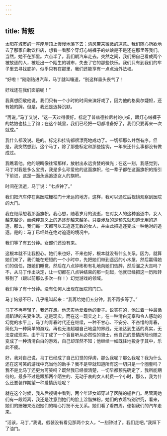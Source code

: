 ```yaml
---
---
---
```

title: 背叛
---



太阳在城市的一座座屋顶上慢慢地落下去；清风带来微微的凉意。我们随心所欲地去了那家自助饮料店，想看一看那个穿灯心绒裤子的姑娘是不是还在那里等我们。当然，她不在那里。六点半了。我们朝汽车走去。突然之间，我们把自己看成两个被放逐的人，被赶出一个陌生的城市，失去了它的那些快乐。我们只有到我们的车子里去寻找庇护，似乎只有在那里，我们还能享有一点点治外法权。

“好啦！”刚刚钻进汽车，马丁就叫嚷道，“别这样垂头丧气了！

好戏还在我们面前呢！”

我真想回敬他说，我们只有一个小时的时间来演好戏了，因为他的格奥尔婕妲，还有她的牌。但是，我还是选择沉默。

“再说，”马丁又说，“这一天过得很好。标定了普兹德拉尼村的小妞，跟灯心绒裤子的姑娘也挂上了钩；在这个城里，我们已经把一切都准备好了，我们只要再来一次就成。”

我什么都没说。是的。标定和挂钩都很漂亮地成功了。一切都那么井然有序。但是，我突然想到，这个马丁，除了那些标定和那些挂钩，一年来还什么事都没有做成过。

我瞧着他。他的眼睛像往常那样，放射出永远贪婪的微光；在这一刻，我感觉到，马丁对我是多么宝贵，我是多么珍爱他的这面旗帜，他一辈子都在这面旗帜的指引下前进，这是一面永远追逐女人的旗帜。

时间在流逝，马丁说：“七点钟了。”

我们把汽车停在离医院栅栏门十米远的地方，这样，我可以通过后视镜观察到医院的大门。

我在继续想着那面旗帜。我心想，随着岁月的流逝，在对女人的这种追逐中，女人越来越少，而纯粹意义上的追逐却越来越多。只要涉及的是预先就知道无用的追逐，那么，我们每一天都可以去追逐无数的女人，并由此把追逐变成一种绝对的追逐。是的：马丁已经处在绝对追逐的境况中。

我们等了有五分钟。女郎们还没有来。

这根本就不让我担心。她们来也好，不来也好，根本就没有什么关系。因为，就算她们来了，我们能在短短的一个小时中，先把她们带到遥远的小木屋，然后赢得她们的信任，跟她们睡觉，然后在八点钟彬彬有礼地向她们告辞，然后溜之大吉吗？不，从马丁作出决定，让一切都在八点钟结束的那一刻起，他就已经把这一历险转移到了（跟以前那么多次一样！）幻觉游戏的领域。

我们等了有十分钟。没有任何人出现在医院的门口。

马丁恼怒不已，几乎吼叫起来：“我再给她们五分钟，我不再多等了。”

马丁不再年轻了，我还在想。他忠实地爱着他的妻子。说实在的，他过着一种最循规蹈矩的夫妻生活。这是现实。而在这一现实之上，在一种清白无辜和令人感动的幻觉的水平上，马丁的青春时代还在继续，一种不甘心、不安分、不吝惜的青春，简化为一种简单的游戏，再也无法超越自己地盘的界线，无法达到生活的真实，无法变成现实。由于马丁成了一个盲目听从必然性的骑士，他自己的爱情历险也随之变成了一种清清白白的游戏，自己却浑然不知；他继续一如既往地投身于其中，乐此不疲。

好，我对自己说，马丁已经成了自己幻觉的俘虏，那么我呢？那么我呢？我为什么还在这可笑的游戏中充当他的助手？我不是早就知道所有这一切只是一个圈套吗？我不是比马丁还更为可笑吗？既然我已经很清楚，一切早都预先确定了，我所能期待的，最多不过是跟那两个陌生的、无动于衷的女人耗费一个小时，那么，我为什么还要装作期望一种爱情历险呢？

就在这个时候，我从后视镜中看到，两个年轻女郎穿过了医院的栅栏门。尽管离她们有一段距离，我还是注意到她们的脸上涂脂抹粉，她们的衣着特别讲究，看来，她们的姗姗来迟跟她们的精心打扮不无关系。她们看了看四周，便朝我们的汽车走来。

“活该，马丁，”我说，假装没有看见那两个女人，“一刻钟过了。我们走吧。”我踩下了油门。